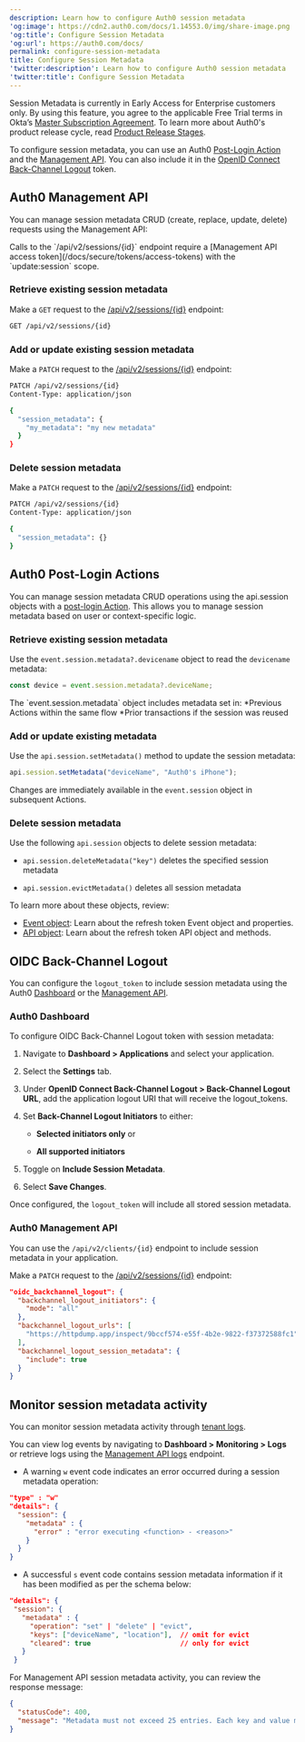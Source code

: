 ```yaml
---
description: Learn how to configure Auth0 session metadata
'og:image': https://cdn2.auth0.com/docs/1.14553.0/img/share-image.png
'og:title': Configure Session Metadata
'og:url': https://auth0.com/docs/
permalink: configure-session-metadata
title: Configure Session Metadata
'twitter:description': Learn how to configure Auth0 session metadata
'twitter:title': Configure Session Metadata
---
```


<Warning>

Session Metadata is currently in Early Access for Enterprise customers only. By using this feature, you agree to the applicable Free Trial terms in Okta’s [Master Subscription Agreement](https://www.okta.com/legal). To learn more about Auth0's product release cycle, read [Product Release Stages](https://auth0.com/docs/troubleshoot/product-lifecycle/product-release-stages).

</Warning>

To configure session metadata, you can use an Auth0 [Post-Login Action](/docs/customize/actions/explore-triggers/signup-and-login-triggers/login-trigger) and the [Management API](https://auth0.com/docs/api/management/v2). You can also include it in the [OpenID Connect Back-Channel Logout](/docs/authenticate/login/logout/back-channel-logout) token.

## Auth0 Management API

You can manage session metadata CRUD (create, replace, update, delete) requests using the Management API:

<Callout icon="file-lines" color="#0EA5E9" iconType="regular">
Calls to the `/api/v2/sessions/{id}` endpoint require a [Management API access token](/docs/secure/tokens/access-tokens) with the `update:session` scope.
</Callout>

### Retrieve existing session metadata

Make a `GET` request to the [/api/v2/sessions/{id}](https://auth0.com/docs/api/management/v2/sessions/get-session) endpoint:

```bash lines
GET /api/v2/sessions/{id}
```

### Add or update existing session metadata

Make a `PATCH` request to the [/api/v2/sessions/{id}](https://auth0.com/docs/api/management/v2/sessions/patch-sessions-by-id) endpoint:

```bash lines
PATCH /api/v2/sessions/{id}
Content-Type: application/json

{
  "session_metadata": {
    "my_metadata": "my new metadata"
  }
}
```

### Delete session metadata

Make a `PATCH` request to the [/api/v2/sessions/{id}](https://auth0.com/docs/api/management/v2/sessions/patch-sessions-by-id) endpoint:

```bash lines
PATCH /api/v2/sessions/{id}
Content-Type: application/json

{
  "session_metadata": {}
}
```

## Auth0 Post-Login Actions

You can manage session metadata CRUD operations using the api.session objects with a [post-login Action](/docs/customize/actions/explore-triggers/signup-and-login-triggers/login-trigger). This allows you to manage session metadata based on user or context-specific logic.

### Retrieve existing session metadata

Use the `event.session.metadata?.devicename` object to read the `devicename` metadata:

```javascript lines
const device = event.session.metadata?.deviceName;
```

<Callout icon="file-lines" color="#0EA5E9" iconType="regular">
The `event.session.metadata` object includes metadata set in: 
	*Previous Actions within the same flow 
	*Prior transactions if the session was reused
</Callout>

### Add or update existing metadata

Use the `api.session.setMetadata()` method to update the session metadata:

```javascript lines
api.session.setMetadata("deviceName", "Auth0's iPhone");
```

Changes are immediately available in the `event.session` object in subsequent Actions. 

### Delete session metadata

Use the following `api.session` objects to delete session metadata:

* `api.session.deleteMetadata("key")` deletes the specified session metadata

* `api.session.evictMetadata()` deletes all session metadata 

To learn more about these objects, review:

* [Event object](/docs/customize/actions/explore-triggers/signup-and-login-triggers/login-trigger/post-login-event-object): Learn about the refresh token Event object and properties.
* [API object](/docs/customize/actions/explore-triggers/signup-and-login-triggers/login-trigger/post-login-api-object): Learn about the refresh token API object and methods.

## OIDC Back-Channel Logout 

You can configure the `logout_token` to include session metadata using the Auth0 [Dashboard](/docs/get-started/auth0-overview/dashboard) or the [Management API](https://auth0.com/docs/api/management/v2). 

### Auth0 Dashboard

To configure OIDC Back-Channel Logout token with session metadata:

1. Navigate to **Dashboard > Applications** and select your application.

2. Select the **Settings** tab. 

3. Under **OpenID Connect Back-Channel Logout > Back-Channel Logout URL**, add the application logout URI that will receive the logout_tokens.

4. Set **Back-Channel Logout Initiators** to either:

	* **Selected initiators only** or

	* **All supported initiators**

5. Toggle on **Include Session Metadata**.

6. Select **Save Changes**.

Once configured, the `logout_token` will include all stored session metadata.

### Auth0 Management API 

You can use the `/api/v2/clients/{id}` endpoint to include session metadata in your application.

Make a `PATCH` request to the [/api/v2/sessions/{id}](https://auth0.com/docs/api/management/v2/sessions/patch-sessions-by-id) endpoint:

```json lines
"oidc_backchannel_logout": {
  "backchannel_logout_initiators": {
    "mode": "all"
  },
  "backchannel_logout_urls": [
    "https://httpdump.app/inspect/9bccf574-e55f-4b2e-9822-f37372588fc1"
  ],
  "backchannel_logout_session_metadata": {
    "include": true
  }
}
```

## Monitor session metadata activity

You can monitor session metadata activity through [tenant logs](/docs/deploy-monitor/logs/view-log-events).

You can view log events by navigating to **Dashboard > Monitoring > Logs** or retrieve logs using the [Management API logs](https://auth0.com/docs/api/management/v2/logs/get-logs) endpoint.

* A warning `w` event code indicates an error occurred during a session metadata operation:

```json lines
"type" : "w"
"details": {
  "session": {
    "metadata" : {
      "error" : "error executing <function> - <reason>"
    }
  }
}
```

* A successful `s` event code contains session metadata information if it has been modified as per the schema below:

```json lines
"details": {
 "session": {
   "metadata" : {
     "operation": "set" | "delete" | "evict",
     "keys": ["deviceName", "location"],  // omit for evict
     "cleared": true                      // only for evict    
   }
 }
```

For Management API session metadata activity, you can review the response message:

```json lines
{
  "statusCode": 400,
  "message": "Metadata must not exceed 25 entries. Each key and value must be ≤ 255 characters."
}
```
